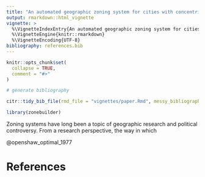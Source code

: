 ```yaml
---
title: "An automated geographic zoning system for cities with concentric segmented annuli"
output: rmarkdown::html_vignette
vignette: >
  %\VignetteIndexEntry{An automated geographic zoning system for cities with concentric segmented annuli}
  %\VignetteEngine{knitr::rmarkdown}
  %\VignetteEncoding{UTF-8}
bibliography: references.bib
---
```


```r
knitr::opts_chunk$set(
  collapse = TRUE,
  comment = "#>"
)
```

```r
# generate bibliography

citr::tidy_bib_file(rmd_file = "vignettes/paper.Rmd", messy_bibliography = "~/uaf/allrefs.bib", file = "vignettes/references.bib")
```


```r
library(zonebuilder)
```

Zoning systems have long been a topic of geographic research and political controversy.
From a research perspective, the way in which

@openshaw_optimal_1977

# References

